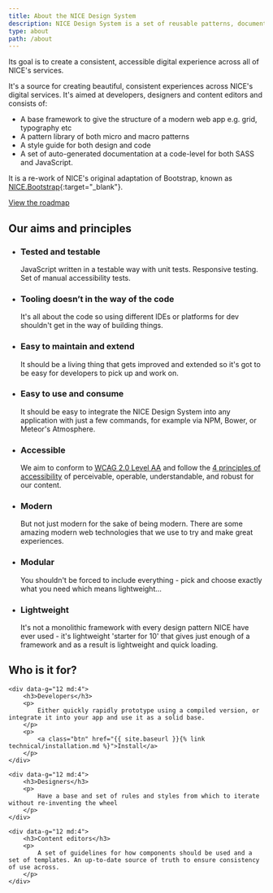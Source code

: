 ```yaml
---
title: About the NICE Design System
description: NICE Design System is a set of reusable patterns, documentation and guidelines for rapid product development.
type: about
path: /about
---
```


Its goal is to create a consistent, accessible digital experience across all of NICE's services.

It's a source for creating beautiful, consistent experiences across NICE's digital services. It's aimed at developers, designers and content editors and consists of:

- A base framework to give the structure of a modern web app e.g. grid, typography etc
- A pattern library of both micro and macro patterns
- A style guide for both design and code
- A set of auto-generated documentation at a code-level for both SASS and JavaScript.

It is a re-work of NICE's original adaptation of Bootstrap, known as [NICE.Bootstrap](https://github.com/nhsevidence/NICE.Bootstrap){:target="_blank"}.

<a href="{{ site.baseurl }}{% link about/roadmap.md %}" class="btn">View the roadmap</a>

<h2>Our aims and principles</h2>

<ul class="grid">
    <li data-g="12 sm:6 md:4 lg:3">
        <h3 class="h6">Tested and testable</h3>
        <p>
            JavaScript written in a testable way with unit tests. Responsive testing. Set of manual accessibility tests.
        </p>
    </li>
    <li data-g="12 sm:6 md:4 lg:3">
        <h3 class="h6">Tooling doesn’t in the way of the code</h3>
        <p>
            It's all about the code so using different IDEs or platforms for dev shouldn't get in the way of building things.
        </p>
    </li>
    <li data-g="12 sm:6 md:4 lg:3">
        <h3 class="h6">Easy to maintain and extend</h3>
        <p>
            It should be a living thing that gets improved and extended so it's got to be easy for developers to pick up and work on.
        </p>
    </li>
    <li data-g="12 sm:6 md:4 lg:3">
        <h3 class="h6">Easy to use and consume</h3>
        <p>
            It should be easy to integrate the NICE Design System into any application with just a few commands, for example via NPM, Bower, or Meteor's Atmosphere.
        </p>
    </li>
    <li data-g="12 sm:6 md:4 lg:3">
        <h3 class="h6">Accessible</h3>
        <p>
            We aim to conform to <a href="https://www.nice.org.uk/accessibility" target="_blank" rel="noopener external">WCAG 2.0 Level AA</a> and follow the <a href="https://www.w3.org/TR/UNDERSTANDING-WCAG20/intro.html#introduction-fourprincs-head" target="_blank" rel="noopener external">4 principles of accessibility</a> of perceivable, operable, understandable, and robust for our content.
        </p>
    </li>
    <li data-g="12 sm:6 md:4 lg:3">
        <h3 class="h6">Modern</h3>
        <p>
            But not just modern for the sake of being modern. There are some amazing modern web technologies that we use to try and make great experiences.
        </p>
    </li>
    <li data-g="12 sm:6 md:4 lg:3">
        <h3 class="h6">Modular</h3>
        <p>
            You shouldn't be forced to include everything - pick and choose exactly what you need which means lightweight&hellip;
        </p>
    </li>
    <li data-g="12 sm:6 md:4 lg:3">
        <h3 class="h6">Lightweight</h3>
        <p>
            It's not a monolithic framework with every design pattern NICE have ever used - it's lightweight 'starter for 10' that gives just enough of a framework and as a result is lightweight and quick loading.
        </p>
    </li>
</ul>


## Who is it for?

<div class="grid">

    <div data-g="12 md:4">
        <h3>Developers</h3>
        <p>
            Either quickly rapidly prototype using a compiled version, or integrate it into your app and use it as a solid base.
        </p>
        <p>
            <a class="btn" href="{{ site.baseurl }}{% link technical/installation.md %}">Install</a>
        </p>
    </div>

    <div data-g="12 md:4">
        <h3>Designers</h3>
        <p>
            Have a base and set of rules and styles from which to iterate without re-inventing the wheel
        </p>
    </div>

    <div data-g="12 md:4">
        <h3>Content editors</h3>
        <p>
            A set of guidelines for how components should be used and a set of templates. An up-to-date source of truth to ensure consistency of use across.
        </p>
    </div>

</div>
